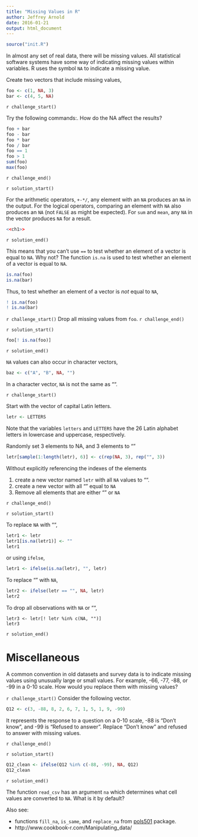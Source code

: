 ```yaml
---
title: "Missing Values in R"
author: Jeffrey Arnold
date: 2016-01-21
output: html_document
---
```


```r
source("init.R")
```

In almost any set of real data, there will be missing values.
All statistical software systems have some way of indicating missing values within variables.
R uses the symbol `NA` to indicate a missing value. 

Create two vectors that include missing values,
```r
foo <- c(1, NA, 3)
bar <- c(4, 5, NA)
```

`r challenge_start()`

Try the following commands:. How do the NA affect the results?

```r
foo + bar
foo - bar
foo * bar
foo / bar
foo == 1
foo > 1
sum(foo)
max(foo)
```

`r challenge_end()`

`r solution_start()`

For the arithmetic operators, `+-*/`, any element with an `NA` produces an `NA` in the output.
For the logical operators, comparing an element with `NA` also produces an `NA` (not `FALSE` as might be expected).
For `sum` and `mean`, any `NA` in the vector produces `NA` for a result.

```r
<<ch1>>
```

`r solution_end()`

This means that you can't use `==` to test whether an element of a vector is equal to `NA`. Why not? 
The function `is.na` is used to test whether an element of a vector is equal to `NA`.
```r
is.na(foo)
is.na(bar)
```
Thus, to test whether an element of a vector is *not* equal to `NA`,
```r
! is.na(foo)
! is.na(bar)
```

`r challenge_start()`
Drop all missing values from `foo`.
`r challenge_end()`

`r solution_start()`
```r
foo[! is.na(foo)]
```

`r solution_end()`

`NA` values can also occur in character vectors,
```r
baz <- c("A", "B", NA, "")
```
In a character vector, `NA` is not the same as "".

`r challenge_start()`

Start with the vector of capital Latin letters.
```r
letr <- LETTERS
```
Note that the variables `letters` and `LETTERS`
have the 26 Latin alphabet letters in lowercase and uppercase, respectively.

Randomly set 3 elements to NA, and 3 elements to ""
```r
letr[sample(1:length(letr), 6)] <- c(rep(NA, 3), rep("", 3))
```
Without explicitly referencing the indexes of the elements

1. create a new vector named `letr` with all `NA` values to "".
2. create a new vector with all "" equal to `NA`
3. Remove all elements that are either "" or `NA`

`r challenge_end()`

`r solution_start()`

To replace `NA` with "",
```r
letr1 <- letr
letr1[is.na(letr1)] <- ""
letr1
```
or using `ifelse`,
```r
letr1 <- ifelse(is.na(letr), "", letr)
```

To replace "" with `NA`,
```r
letr2 <- ifelse(letr == "", NA, letr)
letr2
```

To drop all observations with `NA` or "",
```
letr3 <- letr[! letr %in% c(NA, "")]
letr3
```

`r solution_end()`

# Miscellaneous

A common convention in old datasets and survey data is to indicate missing values using
unusually large or small values. For example, -66, -77, -88, or -99 in a 0-10 scale.
How would you replace them with missing values?

`r challenge_start()`
Consider the following vector.
```r
Q12 <- c(3, -88, 8, 2, 6, 7, 1, 5, 1, 9, -99)
```
It represents the response to a question on a 0-10 scale, -88 is "Don't know", and
-99 is "Refused to answer". Replace "Don't know" and refused to answer with missing values.

`r challenge_end()`

`r solution_start()`
```r
Q12_clean <- ifelse(Q12 %in% c(-88, -99), NA, Q12)
Q12_clean
```
`r solution_end()`

The function `read_csv` has an argument `na` which determines what cell values are converted to `NA`.
What is it by default? 

Also see: 

- functions `fill_na`, `is_same`, and `replace_na` from [pols501](https://github.com/UW-POLS501/r-uwpols501) package.
- http://www.cookbook-r.com/Manipulating_data/

<!--

- Talk about NULL? 
- Don't need to mention Inf or NaN, since those appear infrequently in what they are doing

-->
